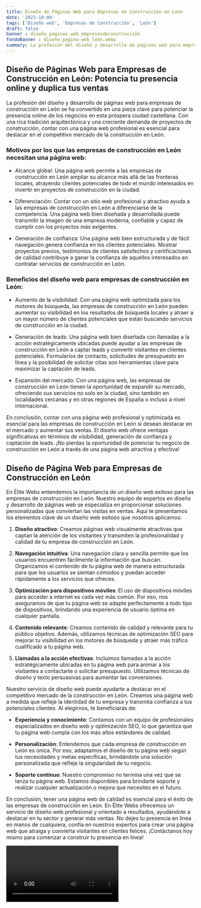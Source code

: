 ```yaml
---
title: Diseño de Páginas Web para Empresas de Construcción en León
date: '2023-10-04'
tags: ['Diseño web', 'Empresas de Construcción', 'León']
draft: false
banner : diseño_paginas_web_empresasdeconstrucción
fondoBanner : diseño_pagina_web_león.webp
summary: La profesión del diseño y desarrollo de páginas web para empresas de construcción en León se ha convertido en una pieza clave para potenciar la presencia online de los negocios en esta próspera ciudad castellana. Con una rica tradición arquitectónica y una creciente demanda de proyectos de construcción, contar con una página web profesional es esencial para destacar en el competitivo mercado de la construcción en León.
---
```


## Diseño de Páginas Web para Empresas de Construcción en León: Potencia tu presencia online y duplica tus ventas

La profesión del diseño y desarrollo de páginas web para empresas de construcción en León se ha convertido en una pieza clave para potenciar la presencia online de los negocios en esta próspera ciudad castellana. Con una rica tradición arquitectónica y una creciente demanda de proyectos de construcción, contar con una página web profesional es esencial para destacar en el competitivo mercado de la construcción en León.

### Motivos por los que las empresas de construcción en León necesitan una página web:

- Alcance global: Una página web permite a las empresas de construcción en León ampliar su alcance más allá de las fronteras locales, atrayendo clientes potenciales de todo el mundo interesados en invertir en proyectos de construcción en la ciudad.

- Diferenciación: Contar con un sitio web profesional y atractivo ayuda a las empresas de construcción en León a diferenciarse de la competencia. Una página web bien diseñada y desarrollada puede transmitir la imagen de una empresa moderna, confiable y capaz de cumplir con los proyectos más exigentes.

- Generación de confianza: Una página web bien estructurada y de fácil navegación genera confianza en los clientes potenciales. Mostrar proyectos previos, testimonios de clientes satisfechos y certificaciones de calidad contribuye a ganar la confianza de aquellos interesados en contratar servicios de construcción en León.

### Beneficios del diseño web para empresas de construcción en León:

- Aumento de la visibilidad: Con una página web optimizada para los motores de búsqueda, las empresas de construcción en León pueden aumentar su visibilidad en los resultados de búsqueda locales y atraer a un mayor número de clientes potenciales que están buscando servicios de construcción en la ciudad.

- Generación de leads: Una página web bien diseñada con llamadas a la acción estratégicamente ubicadas puede ayudar a las empresas de construcción en León a captar leads y convertir visitantes en clientes potenciales. Formularios de contacto, solicitudes de presupuesto en línea y la posibilidad de solicitar citas son herramientas clave para maximizar la captación de leads.

- Expansión del mercado: Con una página web, las empresas de construcción en León tienen la oportunidad de expandir su mercado, ofreciendo sus servicios no solo en la ciudad, sino también en localidades cercanas y en otras regiones de España o incluso a nivel internacional.

En conclusión, contar con una página web profesional y optimizada es esencial para las empresas de construcción en León si desean destacar en el mercado y aumentar sus ventas. El diseño web ofrece ventajas significativas en términos de visibilidad, generación de confianza y captación de leads. ¡No pierdas la oportunidad de potenciar tu negocio de construcción en León a través de una página web atractiva y efectiva!

<GifSeo />

<Cta />

## Diseño de Página Web para Empresas de Construcción en León

En Élite Webs entendemos la importancia de un diseño web exitoso para las empresas de construcción en León. Nuestro equipo de expertos en diseño y desarrollo de páginas web se especializa en proporcionar soluciones personalizadas que conviertan las visitas en ventas. Aquí te presentamos los elementos clave de un diseño web exitoso que nosotros aplicamos:

1. **Diseño atractivo**: Creamos páginas web visualmente atractivas que captan la atención de los visitantes y transmiten la profesionalidad y calidad de tu empresa de construcción en León.

2. **Navegación intuitiva**: Una navegación clara y sencilla permite que los usuarios encuentren fácilmente la información que buscan. Organizamos el contenido de tu página web de manera estructurada para que los usuarios se sientan cómodos y puedan acceder rápidamente a los servicios que ofreces.

3. **Optimización para dispositivos móviles**: El uso de dispositivos móviles para acceder a internet es cada vez más común. Por eso, nos aseguramos de que tu página web se adapte perfectamente a todo tipo de dispositivos, brindando una experiencia de usuario óptima en cualquier pantalla.

4. **Contenido relevante**: Creamos contenido de calidad y relevante para tu público objetivo. Además, utilizamos técnicas de optimización SEO para mejorar tu visibilidad en los motores de búsqueda y atraer más tráfico cualificado a tu página web.

5. **Llamadas a la acción efectivas**: Incluimos llamadas a la acción estratégicamente ubicadas en tu página web para animar a los visitantes a contactarte o solicitar presupuesto. Utilizamos técnicas de diseño y texto persuasivas para aumentar las conversiones.

Nuestro servicio de diseño web puede ayudarte a destacar en el competitivo mercado de la construcción en León. Creamos una página web a medida que refleje la identidad de tu empresa y transmita confianza a tus potenciales clientes. Al elegirnos, te beneficiarás de:

- **Experiencia y conocimiento**: Contamos con un equipo de profesionales especializados en diseño web y optimización SEO, lo que garantiza que tu página web cumpla con los más altos estándares de calidad.

- **Personalización**: Entendemos que cada empresa de construcción en León es única. Por eso, adaptamos el diseño de tu página web según tus necesidades y metas específicas, brindándote una solución personalizada que refleje la singularidad de tu negocio.

- **Soporte continuo**: Nuestro compromiso no termina una vez que se lanza tu página web. Estamos disponibles para brindarte soporte y realizar cualquier actualización o mejora que necesites en el futuro.

En conclusión, tener una página web de calidad es esencial para el éxito de las empresas de construcción en León. En Élite Webs ofrecemos un servicio de diseño web profesional y orientado a resultados, ayudándote a destacar en tu sector y generar más ventas. No dejes tu presencia en línea en manos de cualquiera, confía en nuestros expertos para crear una página web que atraiga y convierta visitantes en clientes felices. ¡Contáctanos hoy mismo para comenzar a construir tu presencia en línea!

<Video />

<CtaBot job='Empresas de Construcción' city='León'/>

<Gmaps query='León+españa+maps' />
